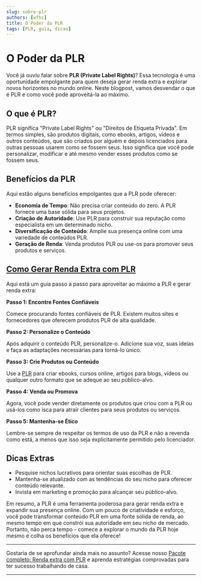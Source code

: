 ```yaml
---
slug: sobre-plr
authors: [wfhs]
title: O Poder da PLR
tags: [PLR, guia, dicas]
---
```


# O Poder da PLR

Você já ouviu falar sobre **PLR (Private Label Rights)**? Essa tecnologia é uma oportunidade empolgante para quem deseja gerar renda extra e explorar novos horizontes no mundo online. Neste blogpost, vamos desvendar o que é PLR e como você pode aproveitá-la ao máximo. 

## O que é PLR?

PLR significa "Private Label Rights" ou "Direitos de Etiqueta Privada". Em termos simples, são produtos digitais, como ebooks, artigos, vídeos e outros conteúdos, que são criados por alguém e depois licenciados para outras pessoas usarem como se fossem seus. Isso significa que você pode personalizar, modificar e até mesmo vender esses produtos como se fossem seus.

## Benefícios da PLR

Aqui estão alguns benefícios empolgantes que a PLR pode oferecer:

- **Economia de Tempo**: Não precisa criar conteúdo do zero. A PLR fornece uma base sólida para seus projetos.
- **Criação de Autoridade**: Use PLR para construir sua reputação como especialista em um determinado nicho.
- **Diversificação de Conteúdo**: Amplie sua presença online com uma variedade de conteúdos PLR.
- **Geração de Renda**: Venda produtos PLR ou use-os para promover seus produtos e serviços.

## [Como Gerar Renda Extra com PLR](https://pay.kiwify.com.br/hpkU9aj)

Aqui está um guia passo a passo para aproveitar ao máximo a PLR e gerar renda extra:

**Passo 1: Encontre Fontes Confiáveis**

Comece procurando fontes confiáveis de PLR. Existem muitos sites e fornecedores que oferecem produtos PLR de alta qualidade.

**Passo 2: Personalize o Conteúdo**

Após adquirir o conteúdo PLR, personalize-o. Adicione sua voz, suas ideias e faça as adaptações necessárias para torná-lo único.

**Passo 3: Crie Produtos ou Conteúdo**

Use a [PLR](https://pay.kiwify.com.br/hpkU9aj) para criar ebooks, cursos online, artigos para blogs, vídeos ou qualquer outro formato que se adeque ao seu público-alvo.

**Passo 4: Venda ou Promova**

Agora, você pode vender diretamente os produtos que criou com a PLR ou usá-los como isca para atrair clientes para seus produtos ou serviços.

**Passo 5: Mantenha-se Ético**

Lembre-se sempre de respeitar os termos de uso da PLR e não a revenda como está, a menos que isso seja explicitamente permitido pelo licenciador.

## Dicas Extras

- Pesquise nichos lucrativos para orientar suas escolhas de PLR.
- Mantenha-se atualizado com as tendências do seu nicho para oferecer conteúdo relevante.
- Invista em marketing e promoção para alcançar seu público-alvo.

Em resumo, a PLR é uma ferramenta poderosa para gerar renda extra e expandir sua presença online. Com um pouco de criatividade e esforço, você pode transformar conteúdo PLR em uma fonte sólida de renda, ao mesmo tempo em que constrói sua autoridade em seu nicho de mercado. Portanto, não perca tempo - comece a explorar o mundo da PLR hoje mesmo e colha os benefícios que ela oferece!

<hr/>
Gostaria de se aprofundar ainda mais no assunto? Acesse nosso <a href="https://pay.kiwify.com.br/hpkU9aj">Pacote completo: Renda extra com PLR</a> e aprenda estratégias comprovadas para ter sucesso trabalhando de casa. <br />
<hr/>
